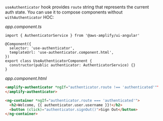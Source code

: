`useAuthenticator` hook provides `route` string that represents the current auth state. You can use it to compose components without `withAuthenticator` HOC:

_app.component.ts_

```ts{8}
import { AuthenticatorService } from '@aws-amplify/ui-angular'

@Component({
  selector: 'use-authenticator',
  templateUrl: 'use-authenticator.component.html',
})
export class UseAuthenticatorComponent {
  constructor(public authenticator: AuthenticatorService) {}
}
```

_app.component.html_

```html
<amplify-authenticator *ngIf="authenticator.route !== 'authenticated'"">
</amplify-authenticator>

<ng-container *ngIf="authenticator.route === 'authenticated'">
  <h2>Welcome, {{ authenticator.user.username }}!</h2>
  <button (click)="authenticator.signOut()">Sign Out</button>
</ng-container>
```
